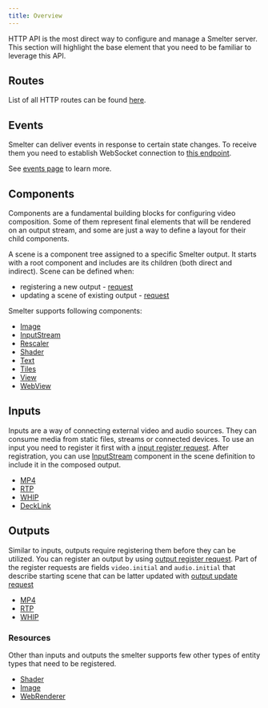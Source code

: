 ```yaml
---
title: Overview
---
```


HTTP API is the most direct way to configure and manage a Smelter server. This section
will highlight the base element that you need to be familiar to leverage this API.

## Routes

List of all HTTP routes can be found [here](/http-api/routes).

## Events

Smelter can deliver events in response to certain state changes. To receive them
you need to establish WebSocket connection to
[this endpoint](/http-api/routes#websocket-endpoint).

See [events page](/http-api/events) to learn more.

## Components

Components are a fundamental building blocks for configuring video composition. Some of them
represent final elements that will be rendered on an output stream, and some are just
a way to define a layout for their child components.

A scene is a component tree assigned to a specific Smelter output. It starts with a root
component and includes are its children (both direct and indirect). Scene can be defined
when:
- registering a new output - [request](/http-api/routes#register-output)
- updating a scene of existing output - [request](/http-api/routes#update-output)

Smelter supports following components:
- [Image](/http-api/components/image)
- [InputStream](/http-api/components/inputstream)
- [Rescaler](/http-api/components/rescaler)
- [Shader](/http-api/components/shader)
- [Text](/http-api/components/text)
- [Tiles](/http-api/components/tiles)
- [View](/http-api/components/view)
- [WebView](/http-api/components/webview)

## Inputs

Inputs are a way of connecting external video and audio sources. They can consume media from
static files, streams or connected devices. To use an input you need to register it first with
a [input register request](/http-api/routes#register-input). After registration, you can use
[InputStream](/http-api/components/inputstream) component in the scene definition to include
it in the composed output.

- [MP4](/http-api/inputs/mp4)
- [RTP](/http-api/inputs/rtp)
- [WHIP](/http-api/inputs/whip)
- [DeckLink](/http-api/inputs/decklink)

## Outputs

Similar to inputs, outputs require registering them before they can be utilized. You can register an output by using [output register request](/http-api/routes#register-output). Part of the register requests are fields `video.initial` and `audio.initial` that describe starting scene that can be latter updated with [output update request](/http-api/routes#update-output)

- [MP4](/http-api/outputs/mp4)
- [RTP](/http-api/outputs/rtp)
- [WHIP](/http-api/outputs/whip)

### Resources
Other than inputs and outputs the smelter supports few other types of entity types that need to be registered.
- [Shader](/http-api/resources/shader)
- [Image](/http-api/resources/image)
- [WebRenderer](/http-api/resources/web-renderer)
